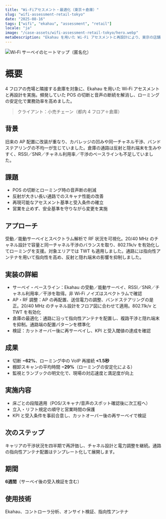 ```yaml
---
title: "Wi‑Fiアセスメント・最適化（東京＋倉庫）"
slug: "wifi-assessment-retail-tokyo"
date: "2025-08-16"
tags: ["wifi", "ekahau", "assessment", "retail"]
locale: "ja"
image: "/case-assets/wifi-assessment-retail-tokyo/hero.webp"
metaDescription: "Ekahau を用いた Wi‑Fi アセスメントと再設計により、東京の店舗と倉庫でローミングを改善し、切断を削減、POS/VoIP を安定化。"
---
```


![Wi‑Fi サーベイのヒートマップ（匿名化）](/case-assets/wifi-assessment-retail-tokyo/hero.webp "Survey Heatmap")

# 概要
4 フロアの売場と隣接する倉庫を対象に、Ekahau を用いた Wi‑Fi アセスメントと再設計を実施。頻発していた POS の切断と音声の断続を解消し、ローミングの安定化で業務効率を高めました。

> クライアント：小売チェーン（都内 4 フロア＋倉庫）

## 背景
旧来の AP 配置に改装が重なり、カバレッジの凹みや同一チャネル干渉、バンドステアリングの不均一が生じていました。倉庫の通路は反射と隠れ端末を生みやすく、RSSI／SNR／チャネル利用率／干渉のベースラインも不足していました。

## 課題
- POS の切断とローミング時の音声断の削減
- 反射が大きい長い通路でのスキャナ性能の改善
- 再現可能なアセスメント基準と受入条件の確立
- 営業を止めず、安全基準を守りながら変更を実施

## アプローチ
受動／能動サーベイとスペクトラム解析で RF 状況を可視化。20/40 MHz のチャネル設計で容量と同一チャネル干渉のバランスを取り、802.11k/v を有効化してローミングを支援。対象エリアでは TWT も適用しました。通路には指向性アンテナを用いて指向性を高め、反射と隠れ端末の影響を抑制しました。

## 実装の詳細
- サーベイ・ベースライン：Ekahau の受動／能動サーベイ、RSSI／SNR／チャネル利用率／干渉を取得。非 Wi‑Fi ノイズはスペクトラムで確認
- AP・RF 調整：AP の再配置、送信電力の調整、バンドステアリングの是正。20/40 MHz のチャネル設計をフロア図に合わせて適用。802.11k/v と TWT を有効化
- 倉庫の最適化：通路に沿って指向性アンテナを配置し、複路干渉と隠れ端末を抑制。通路端の配置パターンを標準化
- 検証：カットオーバー後に再サーベイし、KPI と受入閾値の達成を確認

## 成果
- 切断 **−62%**、ローミング中の VoIP 再接続 **<1.5秒**
- 棚卸スキャンの平均時間 **−29%**（ローミングの安定化による）
- 監視とランブックの明文化で、現場の対応速度と満足度が向上

## 実施内容
- 床ごとの段階適用（POS/スキャナ/音声のスポット確認後に次工程へ）
- 立入・リフト規定の順守と営業時間の保護
- KPI と受入条件を事前合意し、カットオーバー後の再サーベイで検証

## 次のステップ
キャリアの干渉状況を四半期で再評価し、チャネル設計と電力調整を継続。通路の指向性アンテナ配置はテンプレート化して展開します。

## 期間
**6週間**（サーベイ後の受入検証を含む）

## 使用技術
Ekahau、コントローラ分析、オンサイト検証、指向性アンテナ
